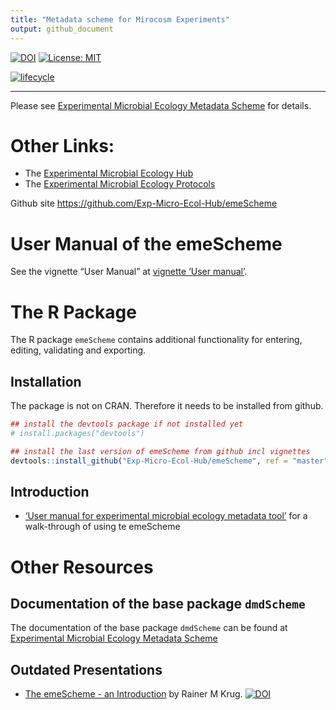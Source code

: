 ```yaml
---
title: "Metadata scheme for Mirocosm Experiments"
output: github_document
---
```


<!-- README.md is generated from README.Rmd. Please edit that file -->

[![DOI](https://zenodo.org/badge/DOI/10.5281/zenodo.2244998.svg)](https://doi.org/10.5281/zenodo.2244998)
[![License: MIT](https://img.shields.io/badge/License-MIT-yellow.svg)](https://opensource.org/licenses/MIT)

<!-- [![Build Status](https://travis-ci.com/Exp-Micro-Ecol-Hub/emeScheme.svg?branch=dev)](https://travis-ci.com/Exp-Micro-Ecol-Hub/emeScheme) -->
<!-- [![Coverage status](https://codecov.io/gh/Exp-Micro-Ecol-Hub/emeScheme/branch/master/graph/badge.svg)](https://codecov.io/github/Exp-Micro-Ecol-Hub/emeScheme?branch=master) -->

[![lifecycle](https://raster.shields.io/badge/lifecycle-stable-greene.png)](https://www.tidyverse.org/lifecycle/#stable)


----

Please see [Experimental Microbial Ecology Metadata Scheme](https://exp-micro-ecol-hub.github.io/emeScheme/) for details.

# Other Links:

* The [Experimental Microbial Ecology Hub](http://emeh.info)
* The [Experimental Microbial Ecology Protocols](http://emeh-protocols.readthedocs.org/en/latest/)


Github site [https://github.com/Exp-Micro-Ecol-Hub/emeScheme](https://github.com/Exp-Micro-Ecol-Hub/emeScheme)


# User Manual of the emeScheme
See the vignette "User Manual" at <a href="user_manual.html" target="_blank">vignette 'User manual'</a>.


# The R Package
The R package `emeScheme` contains additional functionality for entering, editing, validating and exporting.

## Installation

The package is not on CRAN. Therefore it needs to be installed from github.


```r
## install the devtools package if not installed yet
# install.packages("devtools")

## install the last version of emeScheme from github incl vignettes
devtools::install_github("Exp-Micro-Ecol-Hub/emeScheme", ref = "master", build_opts = NULL)
```

## Introduction

- <a href="user_manual.html" target="_blank">'User manual for experimental microbial ecology metadata tool'</a> for a walk-through of using te emeScheme

# Other Resources

## Documentation of the base package `dmdScheme`
The documentation of the base package `dmdScheme` can be found at [Experimental Microbial Ecology Metadata Scheme](https://exp-micro-ecol-hub.github.io/dmdScheme/)

## Outdated Presentations
* [The emeScheme - an Introduction](https://rkrug.github.io/emeScheme_Introduction/The_emeScheme.html) by Rainer M Krug. [![DOI](https://zenodo.org/badge/DOI/10.5281/zenodo.2247069.svg)](https://doi.org/10.5281/zenodo.2247069)

